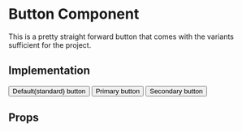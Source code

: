 
<Meta title="Button" component={Button} />

# Button Component

This is a pretty straight forward button that comes with the variants sufficient for the project.

## Implementation

<Preview>
  <Story name="default">
    <Button>Default(standard) button</Button>
  </Story>
</Preview>

<Preview>
  <Story name="primary">
    <Button variant="primary">Primary button</Button>
  </Story>
</Preview>

<Preview>
  <Story name="secondary">
    <Button variant="secondary">Secondary button</Button>
  </Story>
</Preview>

## Props

<Props of={Button} />
